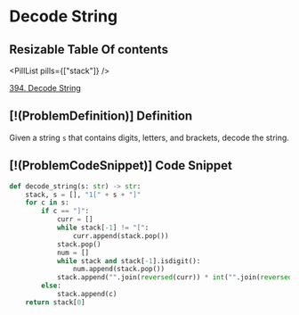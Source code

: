 # Decode String

## Resizable Table Of contents

<DifficultyBadge difficulty="medium" />

<PillList pills={["stack"]} />

[394. Decode String](https://leetcode.com/problems/decode-string)

## [!(ProblemDefinition)] Definition

Given a string `s` that contains digits, letters, and brackets, decode the string.

## [!(ProblemCodeSnippet)] Code Snippet

```python meta="source=problems/394-decode-string/solution.py"
def decode_string(s: str) -> str:
    stack, s = [], "1[" + s + "]"
    for c in s:
        if c == "]":
            curr = []
            while stack[-1] != "[":
                curr.append(stack.pop())
            stack.pop()
            num = []
            while stack and stack[-1].isdigit():
                num.append(stack.pop())
            stack.append("".join(reversed(curr)) * int("".join(reversed(num))))
        else:
            stack.append(c)
    return stack[0]
```

